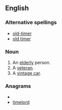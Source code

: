 {{also|old-timer|Oldtimer}}
==English==
{{wikipedia}}
===Alternative spellings===
* [[old-timer]]
* [[old timer]]
===Noun===
{{en-noun}}

# An [[elderly]] person.
# A [[veteran]].
# A [[vintage car]].

===Anagrams===
* {{alphagram|deilmort}}
* [[timelord#English|timelord]]